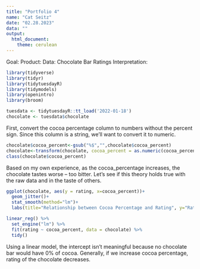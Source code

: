 ```yaml
---
title: "Portfolio 4"
name: "Cat Seitz"
date: "02.28.2023"
data: ""
output: 
  html_document: 
    theme: cerulean
---
```



Goal: 
Product: 
Data: Chocolate Bar Ratings
Interpretation: 


```r
library(tidyverse) 
library(tidyr)
library(tidytuesdayR)
library(tidymodels)
library(openintro)
library(broom)
```


```r

tuesdata <- tidytuesdayR::tt_load('2022-01-18')
chocolate <- tuesdata$chocolate

```

First, convert the cocoa percentage column to numbers without the percent sign. Since this column is a string, we'll want to convert it to numeric. 

```r

chocolate$cocoa_percent<-gsub("%$","",chocolate$cocoa_percent)
chocolate<-transform(chocolate, cocoa_percent = as.numeric(cocoa_percent))
class(chocolate$cocoa_percent)

```

Based on my own experience, as the cocoa_percentage increases, the chocolate tastes worse -- too bitter. Let's see if this theory holds true with the raw data and in the taste of others. 


```r


ggplot(chocolate, aes(y = rating, x=cocoa_percent))+
  geom_jitter()+
  stat_smooth(method="lm")+
  labs(title="Relationship between Cocoa Percentage and Rating", y="Rating", x="Cocoa Percentage")


```

```r

linear_reg() %>%
  set_engine("lm") %>%
  fit(rating ~ cocoa_percent, data = chocolate) %>%
  tidy()

```

Using a linear model, the intercept isn't meaningful because no chocolate bar would have 0% of cocoa. Generally, if we increase cocoa percentage, rating of the chocolate decreases.











































